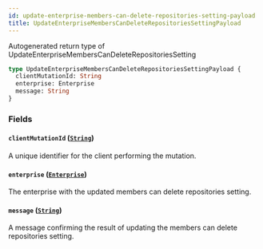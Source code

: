 ```yaml
---
id: update-enterprise-members-can-delete-repositories-setting-payload
title: UpdateEnterpriseMembersCanDeleteRepositoriesSettingPayload
---
```


Autogenerated return type of UpdateEnterpriseMembersCanDeleteRepositoriesSetting

```graphql
type UpdateEnterpriseMembersCanDeleteRepositoriesSettingPayload {
  clientMutationId: String
  enterprise: Enterprise
  message: String
}
```

### Fields

#### `clientMutationId` ([`String`](/docs/api/scalars/string))

A unique identifier for the client performing the mutation.

#### `enterprise` ([`Enterprise`](/docs/api/objects/enterprise))

The enterprise with the updated members can delete repositories setting.

#### `message` ([`String`](/docs/api/scalars/string))

A message confirming the result of updating the members can delete repositories setting.
